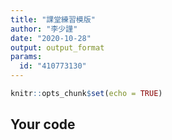 ```yaml
---
title: "課堂練習模版"
author: "李少謹"
date: "2020-10-28"
output: output_format
params:
  id: "410773130"
---
```


```r
knitr::opts_chunk$set(echo = TRUE)
```

## Your code

```r

```

